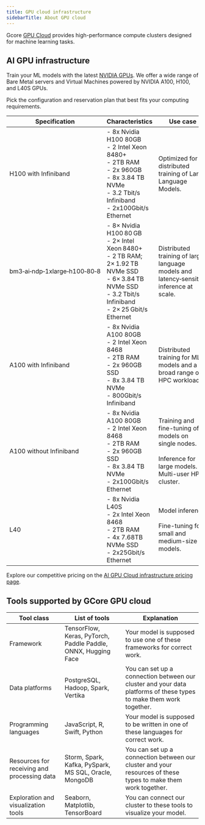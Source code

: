 ```yaml
---
title: GPU cloud infrastructure
sidebarTitle: About GPU cloud
---
```


Gcore [GPU Cloud](https://gcore.com/cloud/ai-gpu) provides high-performance compute clusters designed for machine learning tasks.

## AI GPU infrastructure

Train your ML models with the latest [NVIDIA GPUs](https://www.nvidia.com/en-us/data-center/data-center-gpus/). We offer a wide range of Bare Metal servers and Virtual Machines powered by NVIDIA A100, H100, and L40S GPUs.

Pick the configuration and reservation plan that best fits your computing requirements.

| **Specification**          | **Characteristics**                                                                                                                 | **Use case**                                                                                                          | **Performance**                                                                                                           |
|----------------------------|------------------------------------------------------------------------------------------------------------------------------------|-----------------------------------------------------------------------------------------------------------------------|---------------------------------------------------------------------------------------------------------------------------|
| H100 with Infiniband   | - 8x Nvidia H100 80GB<br/>- 2 Intel Xeon 8480+<br/>- 2TB RAM<br/>- 2x 960GB<br/>- 8x 3.84 TB NVMe<br/>- 3.2 Tbit/s Infiniband<br/>- 2x100Gbit/s Ethernet | Optimized for distributed training of Large Language Models.                                                           | Ultimate performance for compute-intensive tasks that require a significant exchange of data by the network.              |
| bm3‑ai‑ndp‑1xlarge‑h100‑80‑8   | - 8× Nvidia H100 80 GB<br />- 2× Intel Xeon 8480+<br/>- 2 TB RAM; 2× 1.92 TB NVMe SSD<br/>- 6× 3.84 TB NVMe SSD<br/>- 3.2 Tbit/s Infiniband<br/>- 2× 25 Gbit/s Ethernet | Distributed training of large language models and latency‑sensitive inference at scale.                                                           | Peak throughput for high‑speed multi‑node workloads.              |
| A100 with Infiniband   | - 8x Nvidia A100 80GB<br/>- 2 Intel Xeon 8468<br/>- 2TB RAM<br/>- 2x 960GB SSD<br/>- 8x 3.84 TB NVMe<br/>- 800Gbit/s Infiniband           | Distributed training for ML models and a broad range of HPC workloads.                                                | Well-balanced in performance and price.                                                                                   |
| A100 without Infiniband | - 8x Nvidia A100 80GB<br/>- 2 Intel Xeon 8468<br/>- 2TB RAM<br/>- 2x 960GB SSD<br/>- 8x 3.84 TB NVMe<br/>- 2x100Gbit/s Ethernet           | Training and fine-tuning of models on single nodes.<br/><br/>Inference for large models.<br/>Multi-user HPC cluster.     | The best solution for inference models that require more than 48GB vRAM.                                                  |
| L40                    | - 8x Nvidia L40S<br/>- 2x Intel Xeon 8468<br/>- 2TB RAM<br/>- 4x 7.68TB NVMe SSD<br/>- 2x25Gbit/s Ethernet                               | Model inference.<br/><br/>Fine-tuning for small and medium-size models.                                                 | The best solution for inference models that require less than 48GB vRAM.                                                  |

  
Explore our competitive pricing on the [AI GPU Cloud infrastructure pricing page](https://gcore.com/cloud/ai-gpu).

## Tools supported by GCore GPU cloud

**Tool class** | **List of tools** | **Explanation**  
---|---|---  
Framework | TensorFlow, Keras, PyTorch, Paddle Paddle, ONNX, Hugging Face | Your model is supposed to use one of these frameworks for correct work.  
Data platforms | PostgreSQL, Hadoop, Spark, Vertika | You can set up a connection between our cluster and your data platforms of these types to make them work together.  
Programming languages | JavaScript, R, Swift, Python | Your model is supposed to be written in one of these languages for correct work.  
Resources for receiving and processing data | Storm, Spark, Kafka, PySpark, MS SQL, Oracle, MongoDB | You can set up a connection between our cluster and your resources of these types to make them work together.  
Exploration and visualization tools | Seaborn, Matplotlib, TensorBoard | You can connect our cluster to these tools to visualize your model.